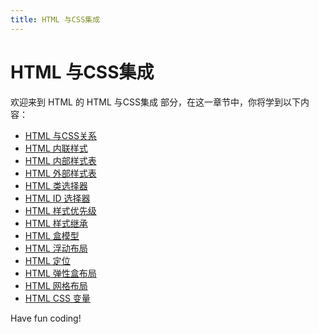 ```yaml
---
title: HTML 与CSS集成
---
```


# HTML 与CSS集成

欢迎来到 HTML 的 HTML 与CSS集成 部分，在这一章节中，你将学到以下内容：

- [HTML 与CSS关系](./0-relationship-between-html-and-css.mdx)
- [HTML 内联样式](./1-html-inline-style.mdx)
- [HTML 内部样式表](./2-html-internal-stylesheet.mdx)
- [HTML 外部样式表](./3-html-external-stylesheet.mdx)
- [HTML 类选择器](./4-html-class-selector.mdx)
- [HTML ID 选择器](./5-html-id-selector.mdx)
- [HTML 样式优先级](./6-html-style-priority.mdx)
- [HTML 样式继承](./7-html-style-inheritance.mdx)
- [HTML 盒模型](./8-html-box-model.mdx)
- [HTML 浮动布局](./9-html-floating-layout.mdx)
- [HTML 定位](./10-html-targeting.mdx)
- [HTML 弹性盒布局](./11-html-elastic-box-layout.mdx)
- [HTML 网格布局](./12-html-grid-layout.mdx)
- [HTML CSS 变量](./13-html-css-variable.mdx)

Have fun coding!